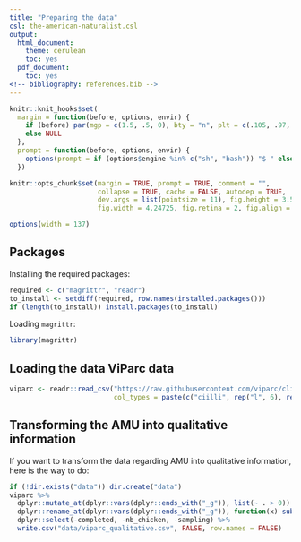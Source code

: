 ```yaml
---
title: "Preparing the data"
csl: the-american-naturalist.csl
output:
  html_document:
    theme: cerulean
    toc: yes
  pdf_document:
    toc: yes
<!-- bibliography: references.bib -->
---
```


<!--
IMAGES:
Insert them with: ![alt text](image.png)
You can also resize them if needed: convert image.png -resize 50% image.png
If you want to center the image, go through HTML code:
<div style="text-align:center"><img src ="image.png"/></div>

REFERENCES:
For references: Put all the bibTeX references in the file "references.bib"
in the current folder and cite the references as @key or [@key] in the text.
Uncomment the bibliography field in the above header and put a "References"
title wherever you want to display the reference list.
-->

<style type="text/css">
.main-container {
  max-width: 1370px;
  margin-left: auto;
  margin-right: auto;
}
</style>

```r
knitr::knit_hooks$set(
  margin = function(before, options, envir) {
    if (before) par(mgp = c(1.5, .5, 0), bty = "n", plt = c(.105, .97, .13, .97))
    else NULL
  },
  prompt = function(before, options, envir) {
    options(prompt = if (options$engine %in% c("sh", "bash")) "$ " else "> ")
  })

knitr::opts_chunk$set(margin = TRUE, prompt = TRUE, comment = "",
                      collapse = TRUE, cache = FALSE, autodep = TRUE,
                      dev.args = list(pointsize = 11), fig.height = 3.5,
                      fig.width = 4.24725, fig.retina = 2, fig.align = "center")

options(width = 137)
```

## Packages

Installing the required packages:

```r
required <- c("magrittr", "readr")
to_install <- setdiff(required, row.names(installed.packages()))
if (length(to_install)) install.packages(to_install)
```

Loading `magrittr`:

```r
library(magrittr)
```

## Loading the data ViParc data

```r
viparc <- readr::read_csv("https://raw.githubusercontent.com/viparc/clires_data/master/data/viparc.csv",
                          col_types = paste(c("ciilli", rep("l", 6), rep("d", 45)), collapse = ""))
```

## Transforming the AMU into qualitative information

If you want to transform the data regarding AMU into qualitative information,
here is the way to do:

```r
if (!dir.exists("data")) dir.create("data")
viparc %>%
  dplyr::mutate_at(dplyr::vars(dplyr::ends_with("_g")), list(~ . > 0)) %>%
  dplyr::rename_at(dplyr::vars(dplyr::ends_with("_g")), function(x) sub("_g$", "_use", x)) %>% 
  dplyr::select(-completed, -nb_chicken, -sampling) %>% 
  write.csv("data/viparc_qualitative.csv", FALSE, row.names = FALSE)
```

